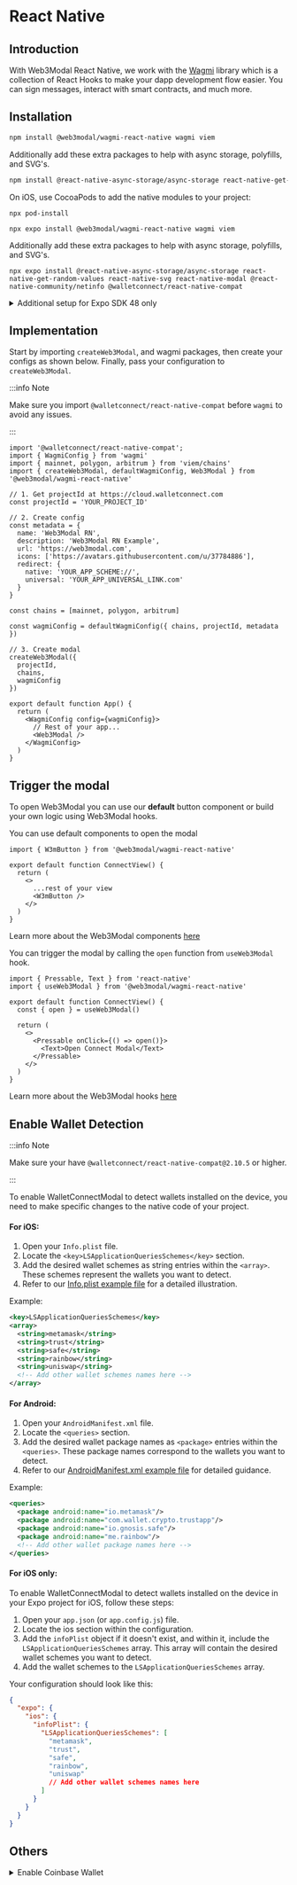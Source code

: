
# React Native

## Introduction

With Web3Modal React Native, we work with the [Wagmi](https://wagmi.sh) library which is a collection of React Hooks to make your dapp development flow easier. You can sign messages, interact with smart contracts, and much more.

<CloudBanner />

## Installation

<Tabs groupId="platform">
<TabItem value="rn-cli" label="React Native CLI">

```bash npm2yarn
npm install @web3modal/wagmi-react-native wagmi viem
```

Additionally add these extra packages to help with async storage, polyfills, and SVG's.

```bash npm2yarn
npm install @react-native-async-storage/async-storage react-native-get-random-values react-native-svg react-native-modal @react-native-community/netinfo @walletconnect/react-native-compat
```

On iOS, use CocoaPods to add the native modules to your project:

```
npx pod-install
```

</TabItem>

<TabItem value="expo" label="Expo">

```
npx expo install @web3modal/wagmi-react-native wagmi viem
```

Additionally add these extra packages to help with async storage, polyfills, and SVG's.

```
npx expo install @react-native-async-storage/async-storage react-native-get-random-values react-native-svg react-native-modal @react-native-community/netinfo @walletconnect/react-native-compat
```

<details>
<summary>Additional setup for Expo SDK 48 only</summary>
<div>

If you are using Expo SDK 48, you also need to polyfill `crypto` with expo-crypto library.

1. Add `expo-crypto`

```
npx expo install expo-crypto
```

2. Create a file named `crypto-polyfill.js`

```js
// src/crypto-polyfill.js

// Apply only with Expo SDK 48
import { getRandomValues as expoCryptoGetRandomValues } from 'expo-crypto'

class Crypto {
  getRandomValues = expoCryptoGetRandomValues
}

// eslint-disable-next-line no-undef
const webCrypto = typeof crypto !== 'undefined' ? crypto : new Crypto()

;(() => {
  if (typeof crypto === 'undefined') {
    Object.defineProperty(window, 'crypto', {
      configurable: true,
      enumerable: true,
      get: () => webCrypto
    })
  }
})()
```

3. Import `crypto-polyfill.js` in your App root file

```js
// src/App.js

import './crypto-polyfill.js'
import '@walletconnect/react-native-compat';
...
import { createWeb3Modal, defaultWagmiConfig } from '@web3modal/wagmi-react-native'
```

</div>
</details>

</TabItem>

</Tabs>

## Implementation

Start by importing `createWeb3Modal`, and wagmi packages, then create your configs as shown below.
Finally, pass your configuration to `createWeb3Modal`.

:::info Note

Make sure you import `@walletconnect/react-native-compat` before `wagmi` to avoid any issues.

:::

```tsx
import '@walletconnect/react-native-compat';
import { WagmiConfig } from 'wagmi'
import { mainnet, polygon, arbitrum } from 'viem/chains'
import { createWeb3Modal, defaultWagmiConfig, Web3Modal } from '@web3modal/wagmi-react-native'

// 1. Get projectId at https://cloud.walletconnect.com
const projectId = 'YOUR_PROJECT_ID'

// 2. Create config
const metadata = {
  name: 'Web3Modal RN',
  description: 'Web3Modal RN Example',
  url: 'https://web3modal.com',
  icons: ['https://avatars.githubusercontent.com/u/37784886'],
  redirect: {
    native: 'YOUR_APP_SCHEME://',
    universal: 'YOUR_APP_UNIVERSAL_LINK.com'
  }
}

const chains = [mainnet, polygon, arbitrum]

const wagmiConfig = defaultWagmiConfig({ chains, projectId, metadata })

// 3. Create modal
createWeb3Modal({
  projectId,
  chains,
  wagmiConfig
})

export default function App() {
  return (
    <WagmiConfig config={wagmiConfig}>
      // Rest of your app...
      <Web3Modal />
    </WagmiConfig>
  )
}
```

## Trigger the modal

To open Web3Modal you can use our **default** button component or build your own logic using Web3Modal hooks.

<Tabs>
<TabItem value="components" label="Components">
You can use default components to open the modal

```tsx
import { W3mButton } from '@web3modal/wagmi-react-native'

export default function ConnectView() {
  return (
    <>
      ...rest of your view
      <W3mButton />
    </>
  )
}
```

Learn more about the Web3Modal components [here](./components.mdx)

</TabItem>
<TabItem value="hooks" label="Hooks">

You can trigger the modal by calling the `open` function from `useWeb3Modal` hook.

```tsx
import { Pressable, Text } from 'react-native'
import { useWeb3Modal } from '@web3modal/wagmi-react-native'

export default function ConnectView() {
  const { open } = useWeb3Modal()

  return (
    <>
      <Pressable onClick={() => open()}>
        <Text>Open Connect Modal</Text>
      </Pressable>
    </>
  )
}
```

Learn more about the Web3Modal hooks [here](./hooks.mdx)

</TabItem>
</Tabs>

## Enable Wallet Detection
:::info Note

Make sure your have `@walletconnect/react-native-compat@2.10.5` or higher.

:::

To enable WalletConnectModal to detect wallets installed on the device, you need to make specific changes to the native code of your project.


<Tabs groupId="platform">
  <TabItem value="rn-cli" label="React Native CLI">

#### For iOS:

1. Open your `Info.plist` file.
2. Locate the `<key>LSApplicationQueriesSchemes</key>` section.
3. Add the desired wallet schemes as string entries within the `<array>`. These schemes represent the wallets you want to detect.
4. Refer to our [Info.plist example file](https://github.com/WalletConnect/react-native-examples/blob/main/dapps/ModalUProvider/ios/ModalUProvider/Info.plist) for a detailed illustration.

Example:

```xml
<key>LSApplicationQueriesSchemes</key>
<array>
  <string>metamask</string>
  <string>trust</string>
  <string>safe</string>
  <string>rainbow</string>
  <string>uniswap</string>
  <!-- Add other wallet schemes names here -->
</array>
```

#### For Android:

1. Open your `AndroidManifest.xml` file.
2. Locate the `<queries>` section.
3. Add the desired wallet package names as `<package>` entries within the `<queries>`. These package names correspond to the wallets you want to detect.
4. Refer to our [AndroidManifest.xml example file](https://github.com/WalletConnect/react-native-examples/blob/main/dapps/ModalUProvider/android/app/src/main/AndroidManifest.xml) for detailed guidance.

Example:

```xml
<queries>
  <package android:name="io.metamask"/>
  <package android:name="com.wallet.crypto.trustapp"/>
  <package android:name="io.gnosis.safe"/>
  <package android:name="me.rainbow"/>
  <!-- Add other wallet package names here -->
</queries>
```

</TabItem>

<TabItem value="expo" label="Expo">

#### For iOS only:

To enable WalletConnectModal to detect wallets installed on the device in your Expo project for iOS, follow these steps:

1. Open your `app.json` (or `app.config.js`) file.
2. Locate the ios section within the configuration.
3. Add the `infoPlist` object if it doesn't exist, and within it, include the `LSApplicationQueriesSchemes` array. This array will contain the desired wallet schemes you want to detect.
4. Add the wallet schemes to the `LSApplicationQueriesSchemes` array.

Your configuration should look like this:

```json
{
  "expo": {
    "ios": {
      "infoPlist": {
        "LSApplicationQueriesSchemes": [
          "metamask",
          "trust",
          "safe",
          "rainbow",
          "uniswap"
          // Add other wallet schemes names here
        ]
      }
    }
  }
}
```

</TabItem>

</Tabs>

## Others

<details>
<summary>Enable Coinbase Wallet</summary>
<div>
Follow these steps to install Coinbase SDK in your project along with our custom wagmi connector.

Check <a href="https://mobilewalletprotocol.github.io/wallet-mobile-sdk/docs/client-sdk/rn-install">here</a> for more detailed information.

* Note: The SDK is not compatible with Expo Go


1. Enable Expo Modules in your project running: `npx install-expo-modules@latest`

2. Install Coinbase SDK: `yarn add @coinbase/wallet-mobile-sdk react-native-mmkv` and `npx pod-install`

3. Install our custom connector `yarn add @web3modal/coinbase-react-native`

4. Enable Deeplink handling in your project following <a href="https://reactnative.dev/docs/linking?syntax=android#enabling-deep-links">React Native docs</a>

5. Add Coinbase package in your AndroidManifest.xml queries
```xml
/// AndroidManifest.xml
<queries>
      ///other queries
      <package android:name="org.toshi" />
</queries>
```

6. Add Coinbase scheme in your Info.plist
```xml
/// Info.plist
<key>LSApplicationQueriesSchemes</key>
<array>
  // other schemes
  <string>cbwallet</string>
</array>
```

7. Add this listener in your project. More info <a href="https://mobilewalletprotocol.github.io/wallet-mobile-sdk/docs/client-sdk/rn-setup#listening-for-responses">here</a>
```tsx
import { handleResponse } from "@coinbase/wallet-mobile-sdk";

// Your app's deeplink handling code
useEffect(() => {
  const sub = Linking.addEventListener("url", ({ url }) => {
    const handledBySdk = handleResponse(new URL(url));
    if (!handledBySdk) {
      // Handle other deeplinks
    }
  });

  return () => sub.remove();
}, []);
```

8. Initialize Coinbase Connector and add it in `extraConnectors`

```tsx
import { CoinbaseWagmiConnector } from '@web3modal/coinbase-react-native';


const coinbaseConnector = new CoinbaseWagmiConnector({
  chains,
  options: {
    redirect: 'YOUR_APP_SCHEME://',
  },
});

const wagmiConfig = defaultWagmiConfig({
  chains,
  projectId,
  metadata,
  extraConnectors: [coinbaseConnector],
});


```

Check <a href="https://mobilewalletprotocol.github.io/wallet-mobile-sdk/docs/client-sdk/rn-install">Coinbase docs</a> for more detailed information.

</div>
</details>